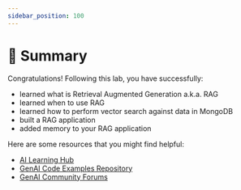 ```yaml
---
sidebar_position: 100
---
```


# 🎯 Summary

Congratulations! Following this lab, you have successfully:
* learned what is Retrieval Augmented Generation a.k.a. RAG
* learned when to use RAG
* learned how to perform vector search against data in MongoDB
* built a RAG application
* added memory to your RAG application

Here are some resources that you might find helpful:
* [AI Learning Hub](https://www.mongodb.com/resources/use-cases/artificial-intelligence?utm_campaign=devrel&utm_source=devday&utm_medium=cta&utm_content=ai_rag_workshop&utm_term=apoorva_joshi)
* [GenAI Code Examples Repository](https://github.com/mongodb-developer/GenAI-Showcase)
* [GenAI Community Forums](https://www.mongodb.com/community/forums/c/generative-ai/162/?utm_campaign=devrel&utm_source=devday&utm_medium=cta&utm_content=ai_rag_workshop&utm_term=apoorva_joshi)